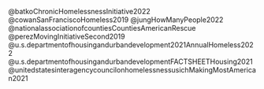 @batkoChronicHomelessnessInitiative2022
@cowanSanFranciscoHomeless2019
@jungHowManyPeople2022
@nationalassociationofcountiesCountiesAmericanRescue
@perezMovingInitiativeSecond2019
@u.s.departmentofhousingandurbandevelopment2021AnnualHomeless2022
@u.s.departmentofhousingandurbandevelopmentFACTSHEETHousing2021
@unitedstatesinteragencycouncilonhomelessnessusichMakingMostAmerican2021

